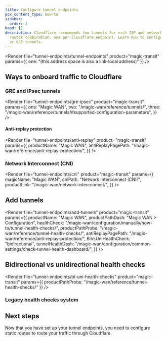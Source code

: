 ```yaml
---
title: Configure tunnel endpoints
pcx_content_type: how-to
sidebar:
  order: 1
head: []
description: Cloudflare recommends two tunnels for each ISP and network location
  router combination, one per Cloudflare endpoint. Learn how to configure IPsec
  or GRE tunnels.
---
```



<Render
	file="tunnel-endpoints/tunnel-endpoints"
	product="magic-transit"
	params={{ one: "(this address space is also a link-local address)" }}
/>

## Ways to onboard traffic to Cloudflare

### GRE and IPsec tunnels

<Render
	file="tunnel-endpoints/gre-ipsec"
	product="magic-transit"
	params={{
		one: "Magic WAN",
		two: "/magic-wan/reference/tunnels/",
		three: "/magic-wan/reference/tunnels/#supported-configuration-parameters",
	}}
/>

#### Anti-replay protection

<Render
	file="tunnel-endpoints/anti-replay"
	product="magic-transit"
	params={{
		productName: "Magic WAN",
		antiReplayPagePath: "/magic-wan/reference/anti-replay-protection/",
	}}
/>

### Network Interconnect (CNI)

<Render
	file="tunnel-endpoints/cni"
	product="magic-transit"
	params={{
		magicName: "Magic WAN",
		cniPath: "Network Interconnect (CNI)",
		productLink: "/magic-wan/network-interconnect/",
	}}
/>

## Add tunnels

<Render
	file="tunnel-endpoints/add-tunnels"
	product="magic-transit"
	params={{
		productName: "Magic WAN",
		productPathDash: "Magic WAN > Configuration",
		healthCheck:
			"/magic-wan/configuration/manually/how-to/tunnel-health-checks/",
		productPathProbe: "/magic-wan/reference/tunnel-health-checks/",
		antiReplayPagePath: "/magic-wan/reference/anti-replay-protection/",
		BiVsUniHealthCheck: "bidirectional",
		tunnelHealthDash:
			"/magic-wan/configuration/common-settings/check-tunnel-health-dashboard/",
	}}
/>

## Bidirectional vs unidirectional health checks

<Render
	file="tunnel-endpoints/bi-uni-health-checks"
	product="magic-transit"
	params={{ productPathProbe: "/magic-wan/reference/tunnel-health-checks/" }}
/>

### Legacy health checks system

<Render file="legacy-hc-system" product="magic-transit" />

## Next steps

Now that you have set up your tunnel endpoints, you need to configure <GlossaryTooltip term="static route" link="/magic-wan/configuration/manually/how-to/configure-static-routes/">static routes</GlossaryTooltip> to route your traffic through Cloudflare.
